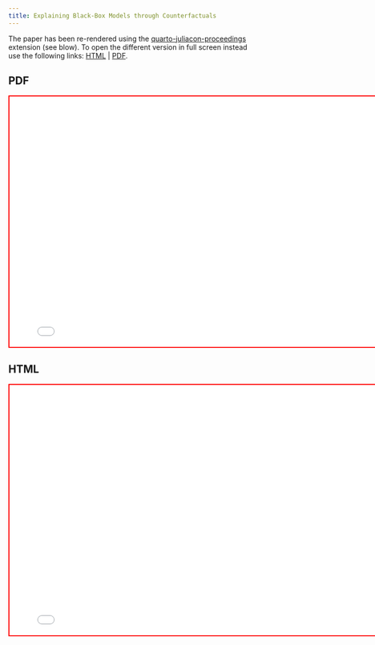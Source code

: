 ```yaml
---
title: Explaining Black-Box Models through Counterfactuals
---
```


The paper has been re-rendered using the [quarto-juliacon-proceedings]() extension (see blow). To open the different version in full screen instead use the following links: [HTML](paper.html){target="_blank"} | [PDF](paper.pdf){target="_blank"}.

## PDF

```{=html}
<iframe style="border:2px solid red;" width="800" height="500" marginheight="0" marginwidth="0" src="paper.pdf"></iframe>
```

## HTML

```{=html}
<iframe style="border:2px solid red;" width="800" height="500" marginheight="0" marginwidth="0" src="paper.html"></iframe>
```
